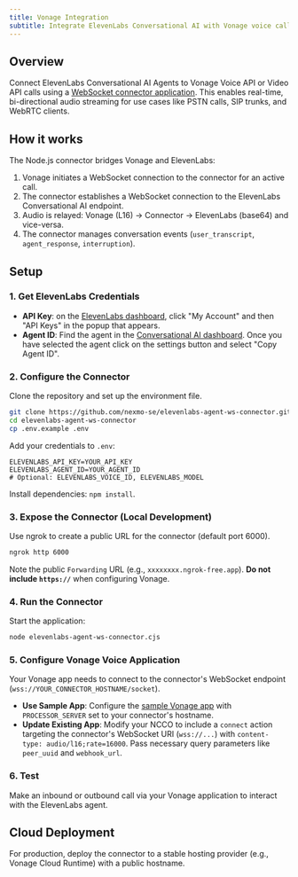 ```yaml
---
title: Vonage Integration
subtitle: Integrate ElevenLabs Conversational AI with Vonage voice calls using a WebSocket connector.
---
```


## Overview

Connect ElevenLabs Conversational AI Agents to Vonage Voice API or Video API calls using a [WebSocket connector application](https://github.com/nexmo-se/elevenlabs-agent-ws-connector). This enables real-time, bi-directional audio streaming for use cases like PSTN calls, SIP trunks, and WebRTC clients.

## How it works

The Node.js connector bridges Vonage and ElevenLabs:

1.  Vonage initiates a WebSocket connection to the connector for an active call.
2.  The connector establishes a WebSocket connection to the ElevenLabs Conversational AI endpoint.
3.  Audio is relayed: Vonage (L16) -> Connector -> ElevenLabs (base64) and vice-versa.
4.  The connector manages conversation events (`user_transcript`, `agent_response`, `interruption`).

## Setup

<Steps>

### 1. Get ElevenLabs Credentials

- **API Key**: on the [ElevenLabs dashboard](https://elevenlabs.io/app), click "My Account" and then "API Keys" in the popup that appears.
- **Agent ID**: Find the agent in the [Conversational AI dashboard](https://elevenlabs.io/app/conversational-ai/agents/). Once you have selected the agent click on the settings button and select "Copy Agent ID".

### 2. Configure the Connector

Clone the repository and set up the environment file.

```bash
git clone https://github.com/nexmo-se/elevenlabs-agent-ws-connector.git
cd elevenlabs-agent-ws-connector
cp .env.example .env
```

Add your credentials to `.env`:

```.env title=".env" focus=2,3
ELEVENLABS_API_KEY=YOUR_API_KEY
ELEVENLABS_AGENT_ID=YOUR_AGENT_ID
# Optional: ELEVENLABS_VOICE_ID, ELEVENLABS_MODEL
```

Install dependencies: `npm install`.

### 3. Expose the Connector (Local Development)

Use ngrok to create a public URL for the connector (default port 6000).

```bash
ngrok http 6000
```

Note the public `Forwarding` URL (e.g., `xxxxxxxx.ngrok-free.app`). **Do not include `https://`** when configuring Vonage.

### 4. Run the Connector

Start the application:

```bash
node elevenlabs-agent-ws-connector.cjs
```

### 5. Configure Vonage Voice Application

Your Vonage app needs to connect to the connector's WebSocket endpoint (`wss://YOUR_CONNECTOR_HOSTNAME/socket`).

- **Use Sample App**: Configure the [sample Vonage app](https://github.com/nexmo-se/voice-to-ai-engines) with `PROCESSOR_SERVER` set to your connector's hostname.
- **Update Existing App**: Modify your NCCO to include a `connect` action targeting the connector's WebSocket URI (`wss://...`) with `content-type: audio/l16;rate=16000`. Pass necessary query parameters like `peer_uuid` and `webhook_url`.

### 6. Test

Make an inbound or outbound call via your Vonage application to interact with the ElevenLabs agent.

</Steps>

## Cloud Deployment

For production, deploy the connector to a stable hosting provider (e.g., Vonage Cloud Runtime) with a public hostname.
